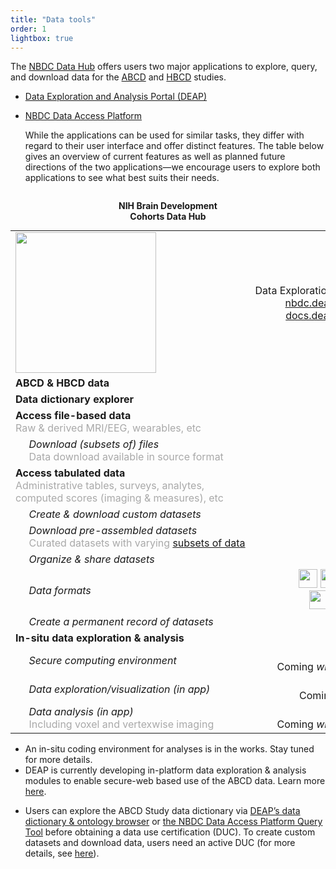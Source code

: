 ```yaml
---
title: "Data tools"
order: 1
lightbox: true
---
```


The [NBDC Data Hub](https://nbdc-datahub.org) offers users two major applications to explore, query, and download data for the [ABCD](https://abcdstudy.org) and [HBCD](https://hbcdstudy.org) studies.

- [Data Exploration and Analysis Portal (DEAP)](https://nbdc.deapscience.com)
- [NBDC Data Access Platform](https://nbdc-datashare.lassoinformatics.com)

  While the applications can be used for similar tasks, they differ with regard to their user 
  interface and offer distinct features. The table below gives an overview of current features 
  as well as planned future directions of the two applications—we encourage users to explore 
  both applications to see what best suits their needs.
  
<div style="float: right; margin-left: 150px; margin-right: 150px; text-align: center;">
  <strong>NIH Brain Development Cohorts Data Hub</strong>
</div>

| | | |
|:-|:-:|:-:|
| ![](../assets/img/tools/nbdc_logo){width="225"} |  <span style="white-space: nowrap;">Data Exploration and Analysis Portal</span> <br> [nbdc.deapscience.com](https://deapscience.com/#/home) <br> [docs.deapscience.com](https://docs.deapscience.com) | NBDC Data Access Platform <br> <span style="white-space: nowrap;">[nbdc-datashare.lassoinformatics.com](https://nbdc-datashare.lassoinformatics.com)</span> <br> [nbdc.lassoinformatics.com](https://nbdc.lassoinformatics.com/data-query-and-downloads) |
| **ABCD & HBCD data** | <svg xmlns="http://www.w3.org/2000/svg" width="20" height="20" fill="green" viewBox="0 0 24 24" aria-hidden="true"><path d="M20.285 6.709a1 1 0 00-1.414-1.418l-9.192 9.207-4.242-4.243a1 1 0 00-1.414 1.414l5 5a1 1 0 001.414 0l9.848-9.96z"/></svg> | <svg xmlns="http://www.w3.org/2000/svg" width="20" height="20" fill="green" viewBox="0 0 24 24" aria-hidden="true"><path d="M20.285 6.709a1 1 0 00-1.414-1.418l-9.192 9.207-4.242-4.243a1 1 0 00-1.414 1.414l5 5a1 1 0 001.414 0l9.848-9.96z"/></svg> |
| **Data dictionary explorer** | <svg xmlns="http://www.w3.org/2000/svg" width="20" height="20" fill="green" viewBox="0 0 24 24" aria-hidden="true"><path d="M20.285 6.709a1 1 0 00-1.414-1.418l-9.192 9.207-4.242-4.243a1 1 0 00-1.414 1.414l5 5a1 1 0 001.414 0l9.848-9.96z"/></svg> |  <svg xmlns="http://www.w3.org/2000/svg" width="20" height="20" fill="green" viewBox="0 0 24 24" aria-hidden="true"><path d="M20.285 6.709a1 1 0 00-1.414-1.418l-9.192 9.207-4.242-4.243a1 1 0 00-1.414 1.414l5 5a1 1 0 001.414 0l9.848-9.96z"/></svg> | 
| **Access file-based data** <br> [Raw & derived MRI/EEG, wearables, etc]{style="color: #A9A9A9;"} | <svg xmlns="http://www.w3.org/2000/svg" width="20" height="20" fill="red" viewBox="0 0 24 24" aria-hidden="true" data-bs-toggle="tooltip" title="Close or error icon"> <path d="M18.364 5.636a1 1 0 00-1.414 0L12 10.586 7.05 5.636a1 1 0 10-1.414 1.414L10.586 12l-4.95 4.95a1 1 0 101.414 1.414L12 13.414l4.95 4.95a1 1 0 001.414-1.414L13.414 12l4.95-4.95a1 1 0 000-1.414z"/> </svg> | <svg xmlns="http://www.w3.org/2000/svg" width="20" height="20" fill="green" viewBox="0 0 24 24" aria-hidden="true"><path d="M20.285 6.709a1 1 0 00-1.414-1.418l-9.192 9.207-4.242-4.243a1 1 0 00-1.414 1.414l5 5a1 1 0 001.414 0l9.848-9.96z"/></svg> |
| &nbsp;&nbsp;&nbsp;&nbsp;&nbsp;*Download (subsets of) files* <br> &nbsp;&nbsp;&nbsp;&nbsp;&nbsp;[Data download available in source format]{style="color: #A9A9A9;"} | N/A | <svg xmlns="http://www.w3.org/2000/svg" width="20" height="20" fill="green" viewBox="0 0 24 24" aria-hidden="true"><path d="M20.285 6.709a1 1 0 00-1.414-1.418l-9.192 9.207-4.242-4.243a1 1 0 00-1.414 1.414l5 5a1 1 0 001.414 0l9.848-9.96z"/></svg> |
| **Access tabulated data** <br> [Administrative tables, surveys, analytes, <br> computed scores (imaging & measures), etc]{style="color: #A9A9A9;"} | <svg xmlns="http://www.w3.org/2000/svg" width="20" height="20" fill="green" viewBox="0 0 24 24" aria-hidden="true"><path d="M20.285 6.709a1 1 0 00-1.414-1.418l-9.192 9.207-4.242-4.243a1 1 0 00-1.414 1.414l5 5a1 1 0 001.414 0l9.848-9.96z"/></svg> | <svg xmlns="http://www.w3.org/2000/svg" width="20" height="20" fill="green" viewBox="0 0 24 24" aria-hidden="true"><path d="M20.285 6.709a1 1 0 00-1.414-1.418l-9.192 9.207-4.242-4.243a1 1 0 00-1.414 1.414l5 5a1 1 0 001.414 0l9.848-9.96z"/></svg> |
| &nbsp;&nbsp;&nbsp;&nbsp;&nbsp;*Create & download custom datasets* | <svg xmlns="http://www.w3.org/2000/svg" width="20" height="20" fill="green" viewBox="0 0 24 24" aria-hidden="true"><path d="M20.285 6.709a1 1 0 00-1.414-1.418l-9.192 9.207-4.242-4.243a1 1 0 00-1.414 1.414l5 5a1 1 0 001.414 0l9.848-9.96z"/></svg> | <svg xmlns="http://www.w3.org/2000/svg" width="20" height="20" fill="green" viewBox="0 0 24 24" aria-hidden="true"><path d="M20.285 6.709a1 1 0 00-1.414-1.418l-9.192 9.207-4.242-4.243a1 1 0 00-1.414 1.414l5 5a1 1 0 001.414 0l9.848-9.96z"/></svg> |
| &nbsp;&nbsp;&nbsp;&nbsp;&nbsp;*Download pre-assembled datasets* <br> [<span style="white-space: nowrap;">&nbsp;&nbsp;&nbsp;&nbsp;&nbsp;Curated datasets with varying [subsets of data](https://docs.deapscience.com/download_use/download.html#pre_assembled)]{style="color: #A9A9A9;"}</span> | <svg xmlns="http://www.w3.org/2000/svg" width="20" height="20" fill="green" viewBox="0 0 24 24" aria-hidden="true"><path d="M20.285 6.709a1 1 0 00-1.414-1.418l-9.192 9.207-4.242-4.243a1 1 0 00-1.414 1.414l5 5a1 1 0 001.414 0l9.848-9.96z"/></svg> | <svg xmlns="http://www.w3.org/2000/svg" width="20" height="20" fill="red" viewBox="0 0 24 24" aria-hidden="true" data-bs-toggle="tooltip" title="Close or error icon"> <path d="M18.364 5.636a1 1 0 00-1.414 0L12 10.586 7.05 5.636a1 1 0 10-1.414 1.414L10.586 12l-4.95 4.95a1 1 0 101.414 1.414L12 13.414l4.95 4.95a1 1 0 001.414-1.414L13.414 12l4.95-4.95a1 1 0 000-1.414z"/> </svg> |
| &nbsp;&nbsp;&nbsp;&nbsp;&nbsp;*Organize & share datasets* | <svg xmlns="http://www.w3.org/2000/svg" width="20" height="20" fill="green" viewBox="0 0 24 24" aria-hidden="true"><path d="M20.285 6.709a1 1 0 00-1.414-1.418l-9.192 9.207-4.242-4.243a1 1 0 00-1.414 1.414l5 5a1 1 0 001.414 0l9.848-9.96z"/></svg> | <svg xmlns="http://www.w3.org/2000/svg" width="20" height="20" fill="green" viewBox="0 0 24 24" aria-hidden="true"><path d="M20.285 6.709a1 1 0 00-1.414-1.418l-9.192 9.207-4.242-4.243a1 1 0 00-1.414 1.414l5 5a1 1 0 001.414 0l9.848-9.96z"/></svg> |
| &nbsp;&nbsp;&nbsp;&nbsp;&nbsp;*Data formats* |![](../assets/img/tools/csv_logo){width="30"} ![](../assets/img/tools/tsv_logo){width="30"} ![](../assets/img/tools/stata_logo){width="30"} ![](../assets/img/tools/spss_logo){width="30"} <br> ![](../assets/img/tools/rds_logo){width="30"} ![](../assets/img/tools/arrow_logo){width="30"} ![](../assets/img/tools/parquet_logo){width="30"} | <br> ![](../assets/img/tools/csv_logo){width="30"} |
| &nbsp;&nbsp;&nbsp;&nbsp;&nbsp;*Create a permanent record of datasets* | <svg xmlns="http://www.w3.org/2000/svg" width="20" height="20" fill="green" viewBox="0 0 24 24" aria-hidden="true"><path d="M20.285 6.709a1 1 0 00-1.414-1.418l-9.192 9.207-4.242-4.243a1 1 0 00-1.414 1.414l5 5a1 1 0 001.414 0l9.848-9.96z"/></svg> | <svg xmlns="http://www.w3.org/2000/svg" width="20" height="20" fill="green" viewBox="0 0 24 24" aria-hidden="true"><path d="M20.285 6.709a1 1 0 00-1.414-1.418l-9.192 9.207-4.242-4.243a1 1 0 00-1.414 1.414l5 5a1 1 0 001.414 0l9.848-9.96z"/></svg> |
| **In-situ data exploration & analysis** |  |  |
| &nbsp;&nbsp;&nbsp;&nbsp;&nbsp;*Secure computing environment* | <svg xmlns=http://www.w3.org/2000/svg width="20" height="20" viewBox="0 0 24 24" aria-hidden="true"><path d="M15.55 5.55 11 1v3.07C7.06 4.56 4 7.92 4 12s3.05 7.44 7 7.93v-2.02c-2.84-.48-5-2.94-5-5.91s2.16-5.43 5-5.91V10zM19.93 11c-.17-1.39-.72-2.73-1.62-3.89l-1.42 1.42c.54.75.88 1.6 1.02 2.47zM13 17.9v2.02c1.39-.17 2.74-.71 3.9-1.61l-1.44-1.44c-.75.54-1.59.89-2.46 1.03m3.89-2.42 1.42 1.41c.9-1.16 1.45-2.5 1.62-3.89h-2.02c-.14.87-.48 1.72-1.02 2.48"></path></svg> <br> Coming *winter 2025/2026* | <svg xmlns=http://www.w3.org/2000/svg width="20" height="20" viewBox="0 0 24 24" aria-hidden="true"><path d="M15.55 5.55 11 1v3.07C7.06 4.56 4 7.92 4 12s3.05 7.44 7 7.93v-2.02c-2.84-.48-5-2.94-5-5.91s2.16-5.43 5-5.91V10zM19.93 11c-.17-1.39-.72-2.73-1.62-3.89l-1.42 1.42c.54.75.88 1.6 1.02 2.47zM13 17.9v2.02c1.39-.17 2.74-.71 3.9-1.61l-1.44-1.44c-.75.54-1.59.89-2.46 1.03m3.89-2.42 1.42 1.41c.9-1.16 1.45-2.5 1.62-3.89h-2.02c-.14.87-.48 1.72-1.02 2.48"></path></svg> <br> Coming *soon* |
| &nbsp;&nbsp;&nbsp;&nbsp;&nbsp;*Data exploration/visualization (in app)* | <svg xmlns=http://www.w3.org/2000/svg width="20" height="20" viewBox="0 0 24 24" aria-hidden="true"><path d="M15.55 5.55 11 1v3.07C7.06 4.56 4 7.92 4 12s3.05 7.44 7 7.93v-2.02c-2.84-.48-5-2.94-5-5.91s2.16-5.43 5-5.91V10zM19.93 11c-.17-1.39-.72-2.73-1.62-3.89l-1.42 1.42c.54.75.88 1.6 1.02 2.47zM13 17.9v2.02c1.39-.17 2.74-.71 3.9-1.61l-1.44-1.44c-.75.54-1.59.89-2.46 1.03m3.89-2.42 1.42 1.41c.9-1.16 1.45-2.5 1.62-3.89h-2.02c-.14.87-.48 1.72-1.02 2.48"></path></svg> <br> Coming *fall 2025* | <svg xmlns=http://www.w3.org/2000/svg width="20" height="20" fill="red" viewBox="0 0 24 24" aria-hidden="true" data-bs-toggle="tooltip" title="Close or error icon"> <path d="M18.364 5.636a1 1 0 00-1.414 0L12 10.586 7.05 5.636a1 1 0 10-1.414 1.414L10.586 12l-4.95 4.95a1 1 0 101.414 1.414L12 13.414l4.95 4.95a1 1 0 001.414-1.414L13.414 12l4.95-4.95a1 1 0 000-1.414z"/> </svg> |
| &nbsp;&nbsp;&nbsp;&nbsp;&nbsp;*Data analysis (in app)* <br> [&nbsp;&nbsp;&nbsp;&nbsp;&nbsp;Including voxel and vertexwise imaging]{style="color: #A9A9A9;"} | <svg xmlns=http://www.w3.org/2000/svg width="20" height="20" viewBox="0 0 24 24" aria-hidden="true"><path d="M15.55 5.55 11 1v3.07C7.06 4.56 4 7.92 4 12s3.05 7.44 7 7.93v-2.02c-2.84-.48-5-2.94-5-5.91s2.16-5.43 5-5.91V10zM19.93 11c-.17-1.39-.72-2.73-1.62-3.89l-1.42 1.42c.54.75.88 1.6 1.02 2.47zM13 17.9v2.02c1.39-.17 2.74-.71 3.9-1.61l-1.44-1.44c-.75.54-1.59.89-2.46 1.03m3.89-2.42 1.42 1.41c.9-1.16 1.45-2.5 1.62-3.89h-2.02c-.14.87-.48 1.72-1.02 2.48"></path></svg> <br> Coming *winter 2025/2026* | <svg xmlns=http://www.w3.org/2000/svg width="20" height="20" fill="red" viewBox="0 0 24 24" aria-hidden="true" data-bs-toggle="tooltip" title="Close or error icon"> <path d="M18.364 5.636a1 1 0 00-1.414 0L12 10.586 7.05 5.636a1 1 0 10-1.414 1.414L10.586 12l-4.95 4.95a1 1 0 101.414 1.414L12 13.414l4.95 4.95a1 1 0 001.414-1.414L13.414 12l4.95-4.95a1 1 0 000-1.414z"/> </svg> |

::: {.callout-note title="Updates"}
- An in-situ coding environment for analyses is in the works. Stay tuned for more details.
- DEAP is currently developing in-platform data exploration & analysis modules to enable secure-web based use of the ABCD data. Learn more [here](https://docs.deapscience.com/).
::: 

::: {.callout-important title="Data dictionary vs. data acccess"}
- Users can explore the ABCD Study data dictionary via [DEAP's data dictionary & ontology browser](https://abcd.deapscience.com/#/my-datasets/create-dataset) or [the NBDC Data Access Platform Query Tool](https://nbdc-datashare.lassoinformatics.com) before obtaining a data use certification (DUC). To create custom datasets and download data, users need an active DUC (for more details, see [here](../usage/access.qmd)).
:::

